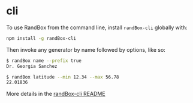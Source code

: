 # cli

To use RandBox from the command line, install `randBox-cli` globally with:

```bash
npm install -g randBox-cli
```

Then invoke any generator by name followed by options, like so:

```bash
$ randBox name --prefix true
Dr. Georgia Sanchez

$ randBox latitude --min 12.34 --max 56.78
22.01836
```

More details in the [randBox-cli README](https://github.com/randbox/randBox-cli)
